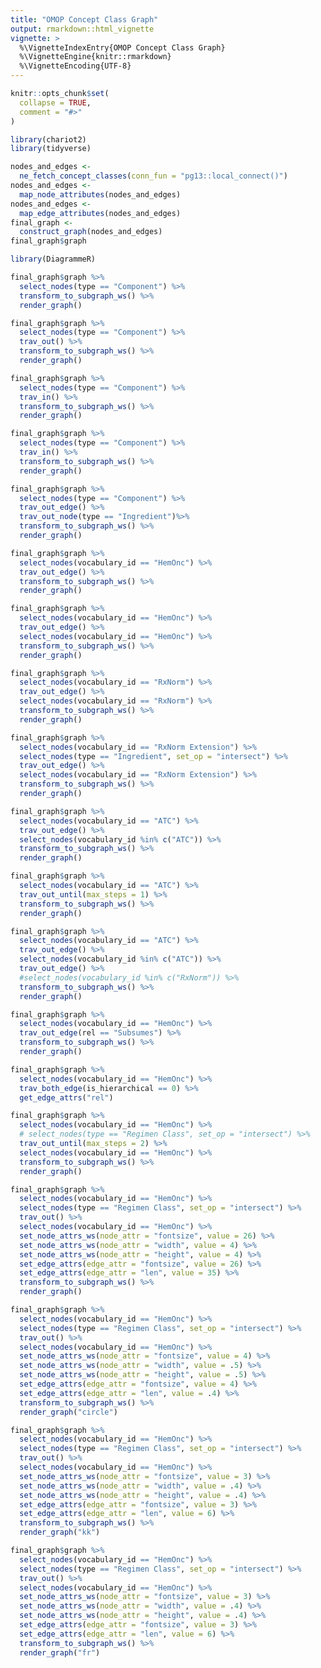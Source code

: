```yaml
---
title: "OMOP Concept Class Graph"
output: rmarkdown::html_vignette
vignette: >
  %\VignetteIndexEntry{OMOP Concept Class Graph}
  %\VignetteEngine{knitr::rmarkdown}
  %\VignetteEncoding{UTF-8}
---
```


```r
knitr::opts_chunk$set(
  collapse = TRUE,
  comment = "#>"
)
```

```r
library(chariot2)
library(tidyverse)
```

```r
nodes_and_edges <-
  ne_fetch_concept_classes(conn_fun = "pg13::local_connect()")
nodes_and_edges <-
  map_node_attributes(nodes_and_edges)
nodes_and_edges <-
  map_edge_attributes(nodes_and_edges)
final_graph <-
  construct_graph(nodes_and_edges)
final_graph$graph
```

```r
library(DiagrammeR)
```

```r
final_graph$graph %>%
  select_nodes(type == "Component") %>%
  transform_to_subgraph_ws() %>%
  render_graph()
```

```r
final_graph$graph %>%
  select_nodes(type == "Component") %>%
  trav_out() %>%
  transform_to_subgraph_ws() %>%
  render_graph()
```

```r
final_graph$graph %>%
  select_nodes(type == "Component") %>%
  trav_in() %>%
  transform_to_subgraph_ws() %>%
  render_graph()
```

```r
final_graph$graph %>%
  select_nodes(type == "Component") %>%
  trav_in() %>%
  transform_to_subgraph_ws() %>%
  render_graph()
```

```r
final_graph$graph %>%
  select_nodes(type == "Component") %>%
  trav_out_edge() %>%
  trav_out_node(type == "Ingredient")%>%
  transform_to_subgraph_ws() %>%
  render_graph()
```

```r
final_graph$graph %>%
  select_nodes(vocabulary_id == "HemOnc") %>%
  trav_out_edge() %>%
  transform_to_subgraph_ws() %>%
  render_graph()
```

```r
final_graph$graph %>%
  select_nodes(vocabulary_id == "HemOnc") %>%
  trav_out_edge() %>%
  select_nodes(vocabulary_id == "HemOnc") %>%
  transform_to_subgraph_ws() %>%
  render_graph()
```

```r
final_graph$graph %>%
  select_nodes(vocabulary_id == "RxNorm") %>%
  trav_out_edge() %>%
  select_nodes(vocabulary_id == "RxNorm") %>%
  transform_to_subgraph_ws() %>%
  render_graph()
```


```r
final_graph$graph %>%
  select_nodes(vocabulary_id == "RxNorm Extension") %>%
  select_nodes(type == "Ingredient", set_op = "intersect") %>%
  trav_out_edge() %>%
  select_nodes(vocabulary_id == "RxNorm Extension") %>%
  transform_to_subgraph_ws() %>%
  render_graph()
```


```r
final_graph$graph %>%
  select_nodes(vocabulary_id == "ATC") %>%
  trav_out_edge() %>%
  select_nodes(vocabulary_id %in% c("ATC")) %>%
  transform_to_subgraph_ws() %>%
  render_graph()
```


```r
final_graph$graph %>%
  select_nodes(vocabulary_id == "ATC") %>%
  trav_out_until(max_steps = 1) %>%
  transform_to_subgraph_ws() %>%
  render_graph()
```


```r
final_graph$graph %>%
  select_nodes(vocabulary_id == "ATC") %>%
  trav_out_edge() %>%
  select_nodes(vocabulary_id %in% c("ATC")) %>%
  trav_out_edge() %>%
  #select_nodes(vocabulary_id %in% c("RxNorm")) %>%
  transform_to_subgraph_ws() %>%
  render_graph()
```

```r
final_graph$graph %>%
  select_nodes(vocabulary_id == "HemOnc") %>%
  trav_out_edge(rel == "Subsumes") %>%
  transform_to_subgraph_ws() %>%
  render_graph()
```

```r
final_graph$graph %>%
  select_nodes(vocabulary_id == "HemOnc") %>%
  trav_both_edge(is_hierarchical == 0) %>%
  get_edge_attrs("rel")
```

```r
final_graph$graph %>%
  select_nodes(vocabulary_id == "HemOnc") %>%
  # select_nodes(type == "Regimen Class", set_op = "intersect") %>%
  trav_out_until(max_steps = 2) %>%
  select_nodes(vocabulary_id == "HemOnc") %>%
  transform_to_subgraph_ws() %>%
  render_graph()
```

```r
final_graph$graph %>%
  select_nodes(vocabulary_id == "HemOnc") %>%
  select_nodes(type == "Regimen Class", set_op = "intersect") %>%
  trav_out() %>%
  select_nodes(vocabulary_id == "HemOnc") %>%
  set_node_attrs_ws(node_attr = "fontsize", value = 26) %>%
  set_node_attrs_ws(node_attr = "width", value = 4) %>%
  set_node_attrs_ws(node_attr = "height", value = 4) %>%
  set_edge_attrs(edge_attr = "fontsize", value = 26) %>%
  set_edge_attrs(edge_attr = "len", value = 35) %>%
  transform_to_subgraph_ws() %>%
  render_graph()
```

```r
final_graph$graph %>%
  select_nodes(vocabulary_id == "HemOnc") %>%
  select_nodes(type == "Regimen Class", set_op = "intersect") %>%
  trav_out() %>%
  select_nodes(vocabulary_id == "HemOnc") %>%
  set_node_attrs_ws(node_attr = "fontsize", value = 4) %>%
  set_node_attrs_ws(node_attr = "width", value = .5) %>%
  set_node_attrs_ws(node_attr = "height", value = .5) %>%
  set_edge_attrs(edge_attr = "fontsize", value = 4) %>%
  set_edge_attrs(edge_attr = "len", value = .4) %>%
  transform_to_subgraph_ws() %>%
  render_graph("circle")
```

```r
final_graph$graph %>%
  select_nodes(vocabulary_id == "HemOnc") %>%
  select_nodes(type == "Regimen Class", set_op = "intersect") %>%
  trav_out() %>%
  select_nodes(vocabulary_id == "HemOnc") %>%
  set_node_attrs_ws(node_attr = "fontsize", value = 3) %>%
  set_node_attrs_ws(node_attr = "width", value = .4) %>%
  set_node_attrs_ws(node_attr = "height", value = .4) %>%
  set_edge_attrs(edge_attr = "fontsize", value = 3) %>%
  set_edge_attrs(edge_attr = "len", value = 6) %>%
  transform_to_subgraph_ws() %>%
  render_graph("kk")
```

```r
final_graph$graph %>%
  select_nodes(vocabulary_id == "HemOnc") %>%
  select_nodes(type == "Regimen Class", set_op = "intersect") %>%
  trav_out() %>%
  select_nodes(vocabulary_id == "HemOnc") %>%
  set_node_attrs_ws(node_attr = "fontsize", value = 3) %>%
  set_node_attrs_ws(node_attr = "width", value = .4) %>%
  set_node_attrs_ws(node_attr = "height", value = .4) %>%
  set_edge_attrs(edge_attr = "fontsize", value = 3) %>%
  set_edge_attrs(edge_attr = "len", value = 6) %>%
  transform_to_subgraph_ws() %>%
  render_graph("fr")
```

